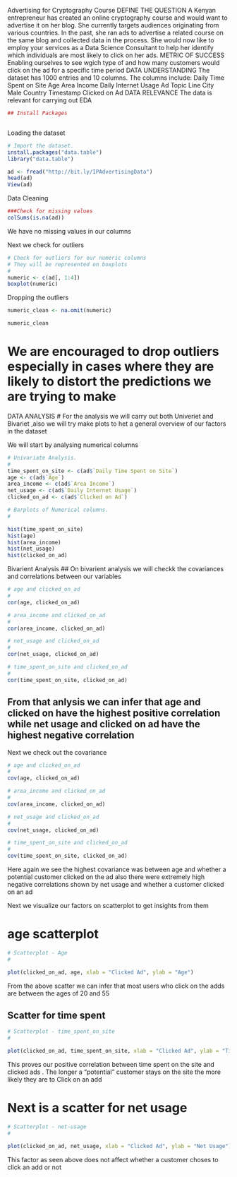 Advertising for Cryptography Course
DEFINE THE QUESTION
A Kenyan entrepreneur has created an online cryptography course and would want to advertise it on her blog. She currently targets audiences originating from various countries. In the past, she ran ads to advertise a related course on the same blog and collected data in the process. She would now like to employ your services as a Data Science Consultant to help her identify which individuals are most likely to click on her ads. 
METRIC OF SUCCESS
Enabling ourselves to see wgich type of and how many customers would click on the ad for a specific time period
DATA UNDERSTANDING
The dataset has 1000 entries and 10 columns. The columns include:
Daily Time Spent on Site Age Area Income Daily Internet Usage Ad Topic Line City Male Country Timestamp Clicked on Ad
DATA RELEVANCE
The data is relevant for carrying out EDA
```{r}
## Install Packages



```




Loading the dataset
```{r}
# Import the dataset.
install.packages("data.table")
library("data.table")

ad <- fread("http://bit.ly/IPAdvertisingData")
head(ad)
View(ad)
```
Data Cleaning

```{r}
###Check for missing values
colSums(is.na(ad))

```
We have no missing values in our columns

Next we check for outliers


```{r}
# Check for outliers for our numeric columns
# They will be represented on boxplots
#
numeric <- c(ad[, 1:4])
boxplot(numeric)
```
Dropping the outliers
```{r}
numeric_clean <- na.omit(numeric)

numeric_clean
```

# We are encouraged to drop outliers especially in cases where they are likely to distort the predictions we are trying to make

DATA ANALYSIS
# For the analysis we will carry out both Univeriet and Bivariet ,also we will try make plots to het a general overview of our factors in the dataset

We will start by analysing numerical columns

```{r}
# Univariate Analysis.
#
time_spent_on_site <- c(ad$`Daily Time Spent on Site`)
age <- c(ad$`Age`)
area_income <- c(ad$`Area Income`)
net_usage <- c(ad$`Daily Internet Usage`)
clicked_on_ad <- c(ad$`Clicked on Ad`)

# Barplots of Numerical columns.
#

hist(time_spent_on_site)
hist(age)
hist(area_income)
hist(net_usage)
hist(clicked_on_ad)

```



Bivarient Analysis
## On bivarient analysis we will checkk the covariances and correlations between our variables

```{r}
# age and clicked_on_ad
#
cor(age, clicked_on_ad)

# area_income and clicked_on_ad
#
cor(area_income, clicked_on_ad)

# net_usage and clicked_on_ad
#
cor(net_usage, clicked_on_ad)

# time_spent_on_site and clicked_on_ad
#
cor(time_spent_on_site, clicked_on_ad)


```
## From that anlysis we can infer that age and clicked on have the highest positive correlation while net usage and clicked on ad have the highest negative correlation


Next we check out the covariance

```{r}
# age and clicked_on_ad
#
cov(age, clicked_on_ad)

# area_income and clicked_on_ad
#
cov(area_income, clicked_on_ad)

# net_usage and clicked_on_ad
#
cov(net_usage, clicked_on_ad)

# time_spent_on_site and clicked_on_ad
#
cov(time_spent_on_site, clicked_on_ad)

```
Here again we see the highest covariance was between age and whether a potential customer clicked on the ad also there were extremely high negative correlations shown by net usage and whether a customer clicked on an ad

Next we visualize our factors on scatterplot to get insights from them

# age scatterplot
```{r}
# Scatterplot - Age
#

plot(clicked_on_ad, age, xlab = "Clicked Ad", ylab = "Age")
```

From the above scatter we can infer that most users who click on the adds are between the ages of 20 and 55

## Scatter for time spent
```{r}
# Scatterplot - time_spent_on_site
#

plot(clicked_on_ad, time_spent_on_site, xlab = "Clicked Ad", ylab = "Time spent on the site")
```

This proves our positive correlation between time spent on the site and clicked ads . The longer a "potential" customer stays on the site the more likely they are to Click on an add

# Next is a scatter for net usage

```{r}
# Scatterplot - net-usage
#

plot(clicked_on_ad, net_usage, xlab = "Clicked Ad", ylab = "Net Usage")
```
This factor as seen above does not affect whether a customer choses to click an add or not





